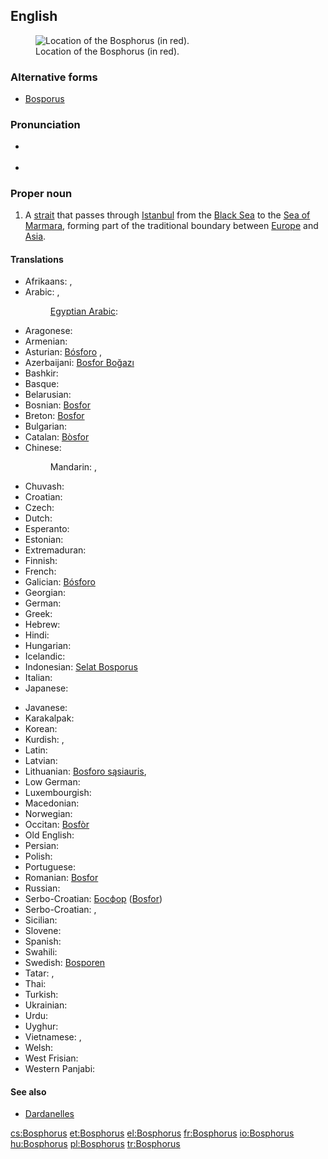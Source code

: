 ==English==
{{wikipedia|Bosporus}}
[[File:Turkish Strait disambig.svg|thumb|Location of the Bosphorus (in red).]]

===Alternative forms===
* [[Bosporus]]

===Pronunciation===
* {{a|UK}} {{IPA|/ˈbɒs.fəɹ.əs/|/ˈbɒs.pəɹ.əs/}}
* {{a|US}} {{IPA|/ˈbɑs.fɚ.əs/|/ˈbɑs.pɚ.əs/}}

===Proper noun===
{{en-proper noun|sg=the Bosphorus}}

# A [[strait]] that passes through [[Istanbul]] from the [[Black Sea]] to the [[Sea of Marmara]], forming part of the traditional boundary between [[Europe]] and [[Asia]].

====Translations====
{{rfc-tsort|duplicate language: Serbo-Croatian}}
{{trans-top|A strait that passes through Istanbul}}
* Afrikaans: {{t-|af|Bosporus}}, {{t-|af|Istanboel-straat}}
* Arabic: {{t-|ar|مضيق بوسفور|m|tr=maDiiq búsfur|sc=Arab}}, {{t-|ar|البوسفور|m|tr=al-búsfur|sc=Arab}}
*: [[Egyptian Arabic]]: {{tø|arz|البوسفور|sc=Arab}}
* Aragonese: {{t-|an|Bosforo}}
* Armenian: {{t-|hy|Բոսֆոր|tr=Bosfor}}
* Asturian: [[Bósforo]] {{m}}, {{t-|ast|Bósforo}}
* Azerbaijani: [[Bosfor Boğazı]]
* Bashkir: {{tø|ba|Босфор|tr=Bosfór|sc=Cyrl}}
* Basque: {{t-|eu|Bosforo itsasartea}}
* Belarusian: {{t-|be|Басфор|m|tr=Basfór|sc=Cyrl}}
* Bosnian: [[Bosfor]] {{m}}
* Breton: [[Bosfor]]
* Bulgarian: {{t-|bg|Босфор|m|tr=Bosfor|sc=Cyrl}}
* Catalan: [[Bòsfor]] {{m}}
* Chinese:
*: Mandarin: {{t|zh|博斯普魯斯海峽|sc=Hani}}, {{t|zh|博斯普鲁斯海峡|tr=Bósīpǔlǔsī hǎixiá|sc=Hani}}
* Chuvash: {{tø|cv|Босфор|sc=Cyrl}}
* Croatian: {{t-|hr|Bospor|m}}
* Czech: {{t+|cs|Bospor|m}}
* Dutch: {{t-|nl|Bosporus}}
* Esperanto: {{t-|eo|Bosporo}}
* Estonian: {{t-|et|Bosporus}}
* Extremaduran: {{tø|ext|Bósforu}}
* Finnish: {{t+|fi|Bosporinsalmi}}
* French: {{t+|fr|Bosphore|m}}
* Galician: [[Bósforo]] {{m}}
* Georgian: {{t-|ka|ბოსფორი|tr=bosp‘ori}}
* German: {{t+|de|Bosporus|m}}
* Greek: {{t+|el|Βόσπορος|m|tr=Vósporos}}
* Hebrew: {{t-|he|בוספורוס|m|alt=בּוֹסְפּוֹרוּס|tr=bosporus}}
* Hindi: {{t-|hi|बोस्पोरुस जलसन्धि|tr=bosporus jalsandhi|sc=Deva}}
* Hungarian: {{t+|hu|Boszporusz}}
* Icelandic: {{t-|is|Bosporussund}}
* Indonesian: [[Selat Bosporus]]
* Italian: {{t-|it|Bosforo|m}}
* Japanese: {{t-|ja|ボスフォラス海峡|tr=Bosuporasu kaikyō|sc=Jpan}}
{{trans-mid}}
* Javanese: {{t-|jv|Selat Bosporus}}
* Karakalpak: {{tø|kaa|Bosfor}}
* Korean: {{t-|ko|보스포루스 해협|tr=Boseuporuseu haehyeop|sc=Kore}}
* Kurdish: {{t|ku|Tengava Stenbolê}}, {{t|ku|Bosfor}}
* Latin: {{t-|la|Bosporus}}
* Latvian: {{t-|lv|Bosfors}}
* Lithuanian: [[Bosforo sąsiauris]], {{t-|lt|Bosforas}}
* Low German: {{t-|nds|Bosporus}}
* Luxembourgish: {{t-|lb|Bosporus}}
* Macedonian: {{t-|mk|Босфор|m|tr=Bósfor}}
* Norwegian: {{t-|no|Bosporos}}
* Occitan: [[Bosfòr]] {{m}}
* Old English: {{t-|ang|Bosporos}}
* Persian: {{t-|fa|تنگه بسفر|tr=tanga Bosfor|sc=fa-Arab}}
* Polish: {{t+|pl|Bosfor|m}}
* Portuguese: {{t-|pt|Bósforo|m}}
* Romanian: [[Bosfor]]
* Russian: {{t-|ru|Босфор|m|tr=Bosfór|sc=Cyrl}}
* Serbo-Croatian: [[Босфор]] ([[Bosfor]]) {{m}}
* Serbo-Croatian: {{t-|sh|Bosfor|m}}, {{t-|sh|Босфор|m}}
* Sicilian: {{t-|scn|Bosfuru}}
* Slovene: {{t+|sl|Bospor|m}}
* Spanish: {{t-|es|Bósforo|m}}
* Swahili: {{t-|sw|Bosporus}}
* Swedish: [[Bosporen]]
* Tatar: {{t-|tt|Босфор бугазы|tr=Bosfor bugazy|sc=Cyrl}}, {{t-|tt|Истанбул бугазы|tr=Istanbul bugazy|sc=Cyrl}}
* Thai: {{t-|th|ช่องแคบบอสฟอรัส|sc=Thai}}
* Turkish: {{t+|tr|İstanbul Boğazı}}
* Ukrainian: {{t-|uk|Босфор|m|tr=Bosfór|sc=Cyrl}}
* Urdu: {{ur-Arab|[[آبنائے باسفورس]]}}
* Uyghur: {{t-|ug|ئىستانبۇل بوغازى|sc=ug-Arab}}
* Vietnamese: {{t-|vi|eo biển Bosporus}}, {{t-|vi|eo biển Bospho}}
* Welsh: {{t-|cy|Bosphorus}}
* West Frisian: {{t-|fy|Bosporus}}
* Western Panjabi: {{t-|pnb|باسفورس}}
{{trans-bottom}}

====See also====
* [[Dardanelles]]

[[cs:Bosphorus]]
[[et:Bosphorus]]
[[el:Bosphorus]]
[[fr:Bosphorus]]
[[io:Bosphorus]]
[[hu:Bosphorus]]
[[pl:Bosphorus]]
[[tr:Bosphorus]]